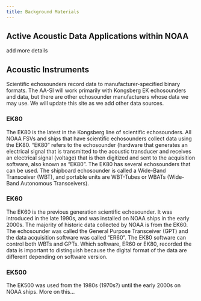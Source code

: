 ```yaml
---
title: Background Materials
---
```


## Active Acoustic Data Applications within NOAA

add more details

## Acoustic Instruments

Scientific echosounders record data to manufacturer-specified binary formats. The AA-SI will work primarily with Kongsberg EK echosounders and data, but there are other echosounder manufacturers whose data we may use. We will update this site as we add other data sources.

### EK80

The EK80 is the latest in the Kongsberg line of scientific echosounders. All NOAA FSVs and ships that have scientific echosounders collect data using the EK80. "EK80" refers to the echosounder (hardware that generates an electrical signal that is transmitted to the acoustic transducer and receives an electrical signal (voltage) that is then digitized and sent to the acquisition software, also known as "EK80". The EK80 has several echosounders that can be used. The shipboard echosounder is called a Wide-Band Transceiver (WBT), and portable units are WBT-Tubes or WBATs (Wide-Band Autonomous Transceivers).

### EK60

The EK60 is the previous generation scientific echosounder. It was introduced in the late 1990s, and was installed on NOAA ships in the early 2000s. The majority of historic data collected by NOAA is from the EK60. The echosounder was called the General Purpose Transceiver (GPT) and the data acquisition software was called "ER60". The EK80 software can control both WBTs and GPTs. Which software, ER60 or EK80, recorded the data is important to distinguish because the digital format of the data are different depending on software version.

### EK500

The EK500 was used from the 1980s (1970s?) until the early 2000s on NOAA ships. More on this...
